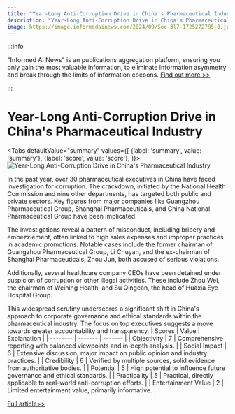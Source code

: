 ```yaml
---
title: "Year-Long Anti-Corruption Drive in China's Pharmaceutical Industry"
description: "Year-Long Anti-Corruption Drive in China's Pharmaceutical Industry"
image: https://image.informedainews.com/2024/09/Soc-3l7-1725272785-0.jpg
---
```



:::info

"Informed AI News" is an publications aggregation platform, ensuring you only gain the most valuable information, to eliminate information asymmetry and break through the limits of information cocoons.  [Find out more >>](/)

:::

# Year-Long Anti-Corruption Drive in China's Pharmaceutical Industry


<Tabs
	defaultValue="summary"
	values={[
	{label: 'summary', value: 'summary'},
	{label: 'score', value: 'score'},
]}>
<TabItem value="summary">
<img
  src="https://image.informedainews.com/2024/09/Soc-3l7-1725272785-0.jpg"
  alt="Year-Long Anti-Corruption Drive in China's Pharmaceutical Industry"
/>



In the past year, over 30 pharmaceutical executives in China have faced investigation for corruption. The crackdown, initiated by the National Health Commission and nine other departments, has targeted both public and private sectors. Key figures from major companies like Guangzhou Pharmaceutical Group, Shanghai Pharmaceuticals, and China National Pharmaceutical Group have been implicated.

The investigations reveal a pattern of misconduct, including bribery and embezzlement, often linked to high sales expenses and improper practices in academic promotions. Notable cases include the former chairman of Guangzhou Pharmaceutical Group, Li Chuyan, and the ex-chairman of Shanghai Pharmaceuticals, Zhou Jun, both accused of serious violations.

Additionally, several healthcare company CEOs have been detained under suspicion of corruption or other illegal activities. These include Zhou Wei, the chairman of Weining Health, and Su Qingcan, the head of Huaxia Eye Hospital Group.

This widespread scrutiny underscores a significant shift in China's approach to corporate governance and ethical standards within the pharmaceutical industry. The focus on top executives suggests a move towards greater accountability and transparency.
</TabItem>
<TabItem value="score">
	| Scores     | Value   | Explanation |
	| -------- | ------- | ------- |
	| Objectivity  | 7    | Comprehensive reporting with balanced viewpoints and in-depth analysis.    |
	| Social Impact | 6     | Extensive discussion, major impact on public opinion and industry practices.    |
	| Credibility    | 6    | Verified by multiple sources, solid evidence from authoritative bodies.    |
	| Potential    | 5    | High potential to influence future governance and ethical standards.    |
	| Practicality    | 5    | Practical, directly applicable to real-world anti-corruption efforts.    |
	| Entertainment Value    | 2    | Limited entertainment value, primarily informative.    |
</TabItem>
</Tabs>

[Full article>>](https://www.thepaper.cn/newsDetail_forward_28596509)
